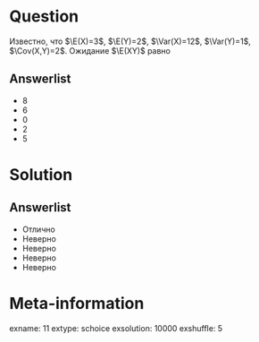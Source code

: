 Question
========
  Известно, что $\E(X)=3$, $\E(Y)=2$, $\Var(X)=12$, $\Var(Y)=1$, $\Cov(X,Y)=2$. Ожидание $\E(XY)$ равно
  

Answerlist
----------
*  8
*  6
*  0
*  2
*  5

Solution
========

Answerlist
----------
*  Отлично
*  Неверно
*  Неверно
*  Неверно
*  Неверно

Meta-information
================
exname: 11
extype: schoice
exsolution: 10000
exshuffle: 5
